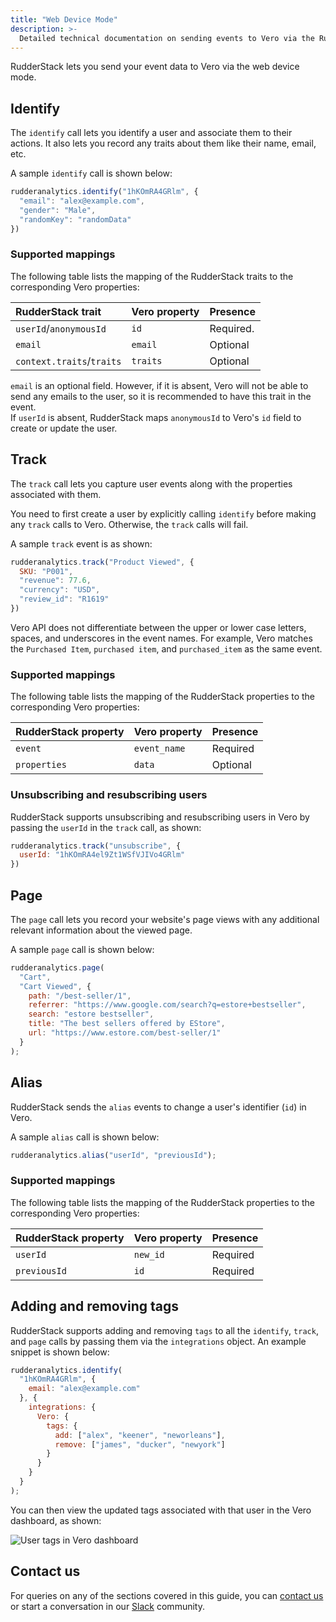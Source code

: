 ```yaml
---
title: "Web Device Mode"
description: >-
  Detailed technical documentation on sending events to Vero via the RudderStack web device mode.
---
```


RudderStack lets you send your event data to Vero via the <Link to="/destinations/rudderstack-connection-modes/#device-mode">web device mode</Link>.

## Identify

The <Link to="/event-spec/standard-events/identify/">`identify`</Link> call lets you identify a user and associate them to their actions. It also lets you record any traits about them like their name, email, etc.

A sample `identify` call is shown below:

```javascript
rudderanalytics.identify("1hKOmRA4GRlm", {
  "email": "alex@example.com",
  "gender": "Male",
  "randomKey": "randomData"
})
```

### Supported mappings

The following table lists the mapping of the RudderStack traits to the corresponding Vero properties:

| RudderStack trait | Vero property | Presence |
| :-----| :------| :-------|
| `userId`/`anonymousId` | `id` | Required. |
| `email` | `email` | Optional |
| `context.traits`/`traits` | `traits` |  Optional |

<div class="infoBlock">
<code class="inline-code">email</code> is an optional field. However, if it is absent, Vero will not be able to send any emails to the user, so it is recommended to have this trait in the event.
</div>

<div class="infoBlock">
If <code class="inline-code">userId</code> is absent, RudderStack maps <code class="inline-code">anonymousId</code> to Vero's <code class="inline-code">id</code> field to create or update the user.
</div>

## Track

The <Link to="/event-spec/standard-events/track/">`track`</Link> call lets you capture user events along with the properties associated with them.

<div class="warningBlock">
You need to first create a user by explicitly calling <code class="inline-code">identify</code> before making any <code class="inline-code">track</code> calls to Vero. Otherwise, the <code class="inline-code">track</code> calls will fail.
</div>

A sample `track` event is as shown:

```javascript
rudderanalytics.track("Product Viewed", {
  SKU: "P001",
  "revenue": 77.6,
  "currency": "USD",
  "review_id": "R1619" 
})
```

<div class="infoBlock">
Vero API does not differentiate between the upper or lower case letters, spaces, and underscores in the event names. For example, Vero matches the <code class="inline-code">Purchased Item</code>, <code class="inline-code">purchased item</code>, and <code class="inline-code">purchased_item</code> as the same event.
</div>

### Supported mappings

The following table lists the mapping of the RudderStack properties to the corresponding Vero properties:

| RudderStack property | Vero property | Presence |
| :-----| :------| :-------|
| `event`  | `event_name` | Required |
| `properties` | `data` | Optional |

### Unsubscribing and resubscribing users

RudderStack supports unsubscribing and resubscribing users in Vero by passing the `userId` in the `track` call, as shown:

```javascript
rudderanalytics.track("unsubscribe", {
  userId: "1hKOmRA4el9Zt1WSfVJIVo4GRlm"
})
```

## Page

The <Link to="/event-spec/standard-events/page/">`page`</Link> call lets you record your website's page views with any additional relevant information about the viewed page.

A sample `page` call is shown below:

```javascript
rudderanalytics.page(
  "Cart",
  "Cart Viewed", {
    path: "/best-seller/1",
    referrer: "https://www.google.com/search?q=estore+bestseller",
    search: "estore bestseller",
    title: "The best sellers offered by EStore",
    url: "https://www.estore.com/best-seller/1"
  }
);
```

## Alias

RudderStack sends the <Link to="/event-spec/standard-events/alias/">`alias`</Link> events to change a user's identifier (`id`) in Vero.

A sample `alias` call is shown below:

```javascript
rudderanalytics.alias("userId", "previousId");
```

### Supported mappings

The following table lists the mapping of the RudderStack properties to the corresponding Vero properties:

| RudderStack property | Vero property | Presence |
| :-----| :------| :-------|
| `userId` | `new_id` | Required |
| `previousId` | `id` | Required |

## Adding and removing tags

RudderStack supports adding and removing `tags` to all the `identify`, `track`,  and `page` calls by passing them via the `integrations` object. An example snippet is shown below:

```javascript
rudderanalytics.identify(
  "1hKOmRA4GRlm", {
    email: "alex@example.com"
  }, {
    integrations: {
      Vero: {
        tags: {
          add: ["alex", "keener", "neworleans"],
          remove: ["james", "ducker", "newyork"]
        }
      }
    }
  }
);
```

You can then view the updated tags associated with that user in the Vero dashboard, as shown:

<img src="../../../assets/event-stream-destinations/vero-tags.png" alt="User tags in Vero dashboard" />

## Contact us

For queries on any of the sections covered in this guide, you can [contact us](mailto:%20docs@rudderstack.com) or start a conversation in our [Slack](https://rudderstack.com/join-rudderstack-slack-community) community.